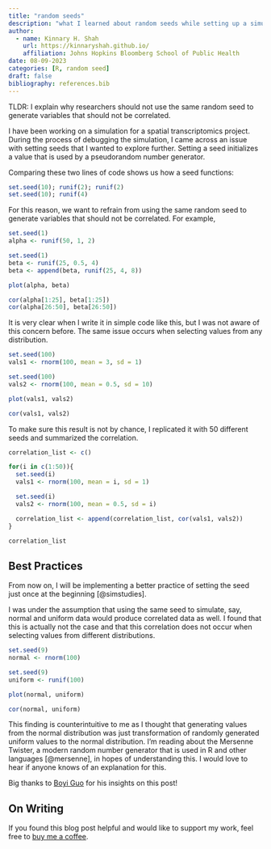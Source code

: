 ```yaml
---
title: "random seeds"
description: "what I learned about random seeds while setting up a simulation"
author:
  - name: Kinnary H. Shah
    url: https://kinnaryshah.github.io/
    affiliation: Johns Hopkins Bloomberg School of Public Health
date: 08-09-2023
categories: [R, random seed]  
draft: false 
bibliography: references.bib 
---
```


TLDR: I explain why researchers should not use the same random seed to generate variables that should not be correlated.

I have been working on a simulation for a spatial transcriptomics project. During the process of debugging the simulation, I came across an issue with setting seeds that I wanted to explore further. Setting a seed initializes a value that is used by a pseudorandom number generator. 

Comparing these two lines of code shows us how a seed functions:

```r
set.seed(10); runif(2); runif(2)
set.seed(10); runif(4)
```

For this reason, we want to refrain from using the same random seed to generate variables that should not be correlated. For example,

```r
set.seed(1)
alpha <- runif(50, 1, 2)

set.seed(1)
beta <- runif(25, 0.5, 4)
beta <- append(beta, runif(25, 4, 8))

plot(alpha, beta)

cor(alpha[1:25], beta[1:25])
cor(alpha[26:50], beta[26:50])
```

It is very clear when I write it in simple code like this, but I was not aware of this concern before. The same issue occurs when selecting values from any distribution. 

```r
set.seed(100)
vals1 <- rnorm(100, mean = 3, sd = 1)

set.seed(100)
vals2 <- rnorm(100, mean = 0.5, sd = 10)

plot(vals1, vals2)

cor(vals1, vals2)
```

To make sure this result is not by chance, I replicated it with 50 different seeds and summarized the correlation.

```r
correlation_list <- c()

for(i in c(1:50)){
  set.seed(i)
  vals1 <- rnorm(100, mean = i, sd = 1)

  set.seed(i)
  vals2 <- rnorm(100, mean = 0.5, sd = i)

  correlation_list <- append(correlation_list, cor(vals1, vals2))
}

correlation_list
```

::: {.callout-tip}
## Best Practices

From now on, I will be implementing a better practice of setting the seed just once at the beginning [@simstudies]. 
:::

I was under the assumption that using the same seed to simulate, say, normal and uniform data would produce correlated data as well. I found that this is actually not the case and that this correlation does not occur when selecting values from different distributions.

```r
set.seed(9)
normal <- rnorm(100)

set.seed(9)
uniform <- runif(100)

plot(normal, uniform)

cor(normal, uniform)
```

This finding is counterintuitive to me as I thought that generating values from the normal distribution was just transformation of randomly generated uniform values to the normal distribution. I'm reading about the Mersenne Twister, a modern random number generator that is used in R and other languages [@mersenne], in hopes of understanding this. I would love to hear if anyone knows of an explanation for this.

Big thanks to [Boyi Guo](https://boyiguo1.github.io) for his insights on this post!

::: {.callout-note}
## On Writing

If you found this blog post helpful and would like to support my work, feel free to [buy me a coffee](https://www.buymeacoffee.com/kinnaryshah).
:::

